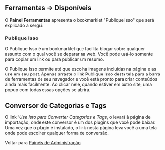 {{Languages|
{{en|Tools Tools SubPanel}}
{{ja|Tools Tools SubPanel}}
{{pt-br|Painel Ferramentas-Disponíveis}}
}} 
{{Comunidade WP-Brasil}}
{{Ajuda}}
==Ferramentas &rarr; Disponíveis==
O '''Painel Ferramentas''' apresenta o bookmarklet "Publique Isso" que será explicado a sergui:

{{Imagens|[[Image:painel-ferramentas.png|750px]]|Painel Ferramentas Disponíveis}}

===Publique Isso===
O Publique Isso é um bookmarklet que facilita blogar sobre qualquer assunto com o qual você se deparar na web. Você pode usá-lo somente para copiar um link ou para publicar um resumo. 

O Publique Isso permite até que escolha imagens incluídas na página e as use em seu post. Apenas arraste o link Publique Isso desta tela para a barra de ferramentas de seu navegador e você está pronto para criar conteúdos ainda mais facilmente. Ao clicar nele, quando estiver em outro site, uma popup com todas essas opções se abrirá.

==Conversor de Categorias e Tags==
O link '''Use Isto para Converter Categorias e Tags'', o levará à página de importação, onde este conversor é um dos plugins que você pode baixar. Uma vez que o plugin é instalado, o link nesta página leva você a uma tela onde pode escolher qualquer forma de conversão.

Voltar para [[pt-br:Painéis de Administração| Painéis de Administração]]
{{Painel de Administração}}
{{AjudaPainel}}
{{DEFAULTSORT:F}}